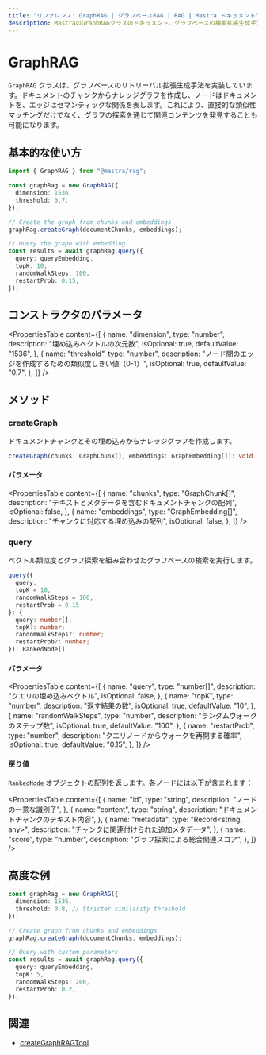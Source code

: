```yaml
---
title: "リファレンス: GraphRAG | グラフベースRAG | RAG | Mastra ドキュメント"
description: MastraのGraphRAGクラスのドキュメント。グラフベースの検索拡張生成手法を実装しています。
---
```




# GraphRAG

`GraphRAG` クラスは、グラフベースのリトリーバル拡張生成手法を実装しています。ドキュメントのチャンクからナレッジグラフを作成し、ノードはドキュメントを、エッジはセマンティックな関係を表します。これにより、直接的な類似性マッチングだけでなく、グラフの探索を通じて関連コンテンツを発見することも可能になります。



## 基本的な使い方

```typescript
import { GraphRAG } from "@mastra/rag";

const graphRag = new GraphRAG({
  dimension: 1536,
  threshold: 0.7,
});

// Create the graph from chunks and embeddings
graphRag.createGraph(documentChunks, embeddings);

// Query the graph with embedding
const results = await graphRag.query({
  query: queryEmbedding,
  topK: 10,
  randomWalkSteps: 100,
  restartProb: 0.15,
});
```



## コンストラクタのパラメータ

<PropertiesTable
  content={[
    {
      name: "dimension",
      type: "number",
      description: "埋め込みベクトルの次元数",
      isOptional: true,
      defaultValue: "1536",
    },
    {
      name: "threshold",
      type: "number",
      description:
        "ノード間のエッジを作成するための類似度しきい値（0-1）",
      isOptional: true,
      defaultValue: "0.7",
    },
  ]}
/>



## メソッド

### createGraph

ドキュメントチャンクとその埋め込みからナレッジグラフを作成します。

```typescript
createGraph(chunks: GraphChunk[], embeddings: GraphEmbedding[]): void
```

#### パラメータ

<PropertiesTable
  content={[
    {
      name: "chunks",
      type: "GraphChunk[]",
      description: "テキストとメタデータを含むドキュメントチャンクの配列",
      isOptional: false,
    },
    {
      name: "embeddings",
      type: "GraphEmbedding[]",
      description: "チャンクに対応する埋め込みの配列",
      isOptional: false,
    },
  ]}
/>

### query

ベクトル類似度とグラフ探索を組み合わせたグラフベースの検索を実行します。

```typescript
query({
  query,
  topK = 10,
  randomWalkSteps = 100,
  restartProb = 0.15
}: {
  query: number[];
  topK?: number;
  randomWalkSteps?: number;
  restartProb?: number;
}): RankedNode[]
```

#### パラメータ

<PropertiesTable
  content={[
    {
      name: "query",
      type: "number[]",
      description: "クエリの埋め込みベクトル",
      isOptional: false,
    },
    {
      name: "topK",
      type: "number",
      description: "返す結果の数",
      isOptional: true,
      defaultValue: "10",
    },
    {
      name: "randomWalkSteps",
      type: "number",
      description: "ランダムウォークのステップ数",
      isOptional: true,
      defaultValue: "100",
    },
    {
      name: "restartProb",
      type: "number",
      description: "クエリノードからウォークを再開する確率",
      isOptional: true,
      defaultValue: "0.15",
    },
  ]}
/>

#### 戻り値

`RankedNode` オブジェクトの配列を返します。各ノードには以下が含まれます：

<PropertiesTable
  content={[
    {
      name: "id",
      type: "string",
      description: "ノードの一意な識別子",
    },
    {
      name: "content",
      type: "string",
      description: "ドキュメントチャンクのテキスト内容",
    },
    {
      name: "metadata",
      type: "Record<string, any>",
      description: "チャンクに関連付けられた追加メタデータ",
    },
    {
      name: "score",
      type: "number",
      description: "グラフ探索による総合関連スコア",
    },
  ]}
/>



## 高度な例

```typescript
const graphRag = new GraphRAG({
  dimension: 1536,
  threshold: 0.8, // Stricter similarity threshold
});

// Create graph from chunks and embeddings
graphRag.createGraph(documentChunks, embeddings);

// Query with custom parameters
const results = await graphRag.query({
  query: queryEmbedding,
  topK: 5,
  randomWalkSteps: 200,
  restartProb: 0.2,
});
```



## 関連

- [createGraphRAGTool](../tools/graph-rag-tool)

